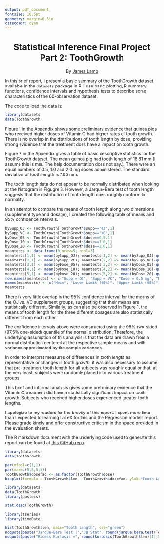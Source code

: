 ```yaml
---
output: pdf_document
fontsize: 10.5pt
geometry: margin=0.5in
citecolor: cyan
---
```


<center> <h1>Statistical Inference Final Project Part 2: ToothGrowth</h1> </center>
<center> By [James Lamb](http://www.linkedin.com/in/jameslamb1/)</center>
\hrulefill

\section{I. Introduction}

In this brief report, I present a basic summary of the ToothGrowth dataset available in the ```datasets``` package in R. I use basic plotting, R summary functions, confidence intervals and hypothesis tests to describe some characteristics of the 60-observation dataset.

\section{II. Exploratory Analysis}

The code to load the data is:

```r
library(datasets)
data(ToothGrowth)
```

Figure 1 in the Appendix shows some preliminary evidence that guinea pigs who received higher doses of Vitamin C had higher rates of tooth growth. There is no overlap in the distributions of tooth length by dose, providing strong evidence that the treatment does have a impact on tooth growth.


\section{III. Basic Summary of the Data}

Figure 2 in the Appendix gives a table of basic descriptive statistics for the ToothGrowth dataset. The mean guinea pig had tooth length of 18.81 mm (I assume this is mm. The help documentation does not say.). There were an equal numbers of 0.5, 1.0 and 2.0 mg doses administered. The standard deviation of tooth length is 7.65 mm.

The tooth length data do not appear to be normally distributed when looking at the histogram in Figugre 3. However, a Jarque-Bera test of tooth length suggests that the distribution of tooth length does roughly conform to normality. 

\section{IV. Using Hypothesis Tests and Confidence Intervals}

In an attempt to compare the means of tooth length along two dimensions (supplement type and dosage), I created the following table of means and 95% confidence intervals.


```r
bySupp_OJ <- ToothGrowth[ToothGrowth$supp=="OJ",1]
bySupp_VC <- ToothGrowth[ToothGrowth$supp=="VC",1]
byDose_05 <- ToothGrowth[ToothGrowth$dose==0.5,1]
byDose_10 <- ToothGrowth[ToothGrowth$dose==1.0,1]
byDose_20 <- ToothGrowth[ToothGrowth$dose==2.0,1]
meantests <- data.frame(0,nrow=5, ncol=3)
meantests[1,1] <- mean(bySupp_OJ); meantests[1,2] <- mean(bySupp_OJ)-qnorm(0.975)*sd(bySupp_OJ)/sqrt(length(bySupp_VC)); meantests[1,3] <- mean(bySupp_OJ)+ qnorm(0.975)*sd(bySupp_OJ)/sqrt(length(bySupp_OJ)) 
meantests[2,1] <- mean(bySupp_VC); meantests[2,2] <- mean(bySupp_VC)-qnorm(0.975)*sd(bySupp_VC)/sqrt(length(bySupp_VC)); meantests[2,3] <- mean(bySupp_VC)+ qnorm(0.975)*sd(bySupp_VC)/sqrt(length(bySupp_VC)) 
meantests[3,1] <- mean(byDose_05); meantests[3,2] <- mean(byDose_05)-qnorm(0.975)*sd(byDose_05)/sqrt(length(byDose_05)); meantests[3,3] <- mean(byDose_05)+ qnorm(0.975)*sd(byDose_05)/sqrt(length(byDose_05)) 
meantests[4,1] <- mean(byDose_10); meantests[4,2] <- mean(byDose_10)-qnorm(0.975)*sd(byDose_10)/sqrt(length(byDose_10)); meantests[4,3] <- mean(byDose_10)+ qnorm(0.975)*sd(byDose_10)/sqrt(length(byDose_10)) 
meantests[5,1] <- mean(byDose_20); meantests[5,2] <- mean(byDose_20)-qnorm(0.975)*sd(byDose_20)/sqrt(length(byDose_20)); meantests[5,3] <- mean(byDose_20)+ qnorm(0.975)*sd(byDose_20)/sqrt(length(byDose_20)) 
row.names(meantests) <- c("Supp = OJ", "Supp = VC", "Dose = 0.5 mg", "Dose = 1.0 mg", "Dose = 2.0 mg")
names(meantests) <- c("Mean", "Lower Limit (95%)", "Upper Limit (95%)")
meantests
```

There is very little overlap in the 95% confidence interval for the means of the OJ vs. VC supplement groups, suggesting that their means are statistically different. Similarly, as can also be observed in Figure 1, the means of tooth length for the three different dosages are also statistically different from each other.

\section{V. Necessary Assumptions}

The confidence intervals above were constructed using the 95% two-sided (97.5% one-sided) quantile of the normal distribution. Therefore, the underlying assumption of this analysis is that the data are drawn from a normal distribution centered at the respective sample means and with variance approximated by the sample variances.

In order to interpret measures of differences in tooth *length* as representative or changes in tooth *growth*, it was also necessary to assume that pre-treatment tooth length for all subjects was roughly equal or that, at the very least, subjects were randomly placed into various treatment groups. 

\section{VI. Conclusion}

This brief and informal analysis gives some preliminary evidence that the Vitamin C treatment did have a statistically significant impact on tooth growth. Subjects who received higher doses experienced greater tooth lengths. 

I apologize to my readers for the brevity of this report. I spent more time than I expected to learning LaTeX for this and the Regression models report. Please grade kindly and offer constructive criticism in the space provided in the evaluation sheets.

The R markdown document with the underlying code used to generate this report can be found at [this GitHub repo](https://www.github.com/JayLamb20/STATINF_Project).

\pagebreak


\appendix
\section{Appendix: Plots and Result Tables}

\subsection{Figure 1. Boxplot of Tooth Length by Dose}

```r
library(datasets)
data(ToothGrowth)
```

```r
par(mfcol=c(1,1))
par(mar=c(5,5,5,5))
ToothGrowth$dosefac <- as.factor(ToothGrowth$dose)
boxplot(formula = ToothGrowth$len ~ ToothGrowth$dosefac, ylab="Tooth Length", xlab="Dose", main="Boxplot of Tooth Length by Dose")
```

\subsection{Figure 2. ToothGrowth Descriptive Statistics}

```r
library(datasets)
data(ToothGrowth)
library(pastecs)
```

```r
stat.desc(ToothGrowth)
```

\subsection{Figure 3. Histogram of Tooth Length}

```r
library(tseries)
library(timeDate)
```

```r
hist(ToothGrowth$len, main="Tooth Length", col="green")
noquote(paste("Jarque-Bera Test |","JB Stat", round(jarque.bera.test(ToothGrowth$len)$statistic,2),"p-value",round(jarque.bera.test(ToothGrowth$len)$p.value,5), sep= " "))
noquote(paste("Excess Kurtosis =", round(kurtosis(ToothGrowth$len)[1],5),"| Skewness =",round(skewness(ToothGrowth$len)[1],5), sep= " "))
```

\pagebreak
\begin{thebibliography}{9}    

\bibitem{pastecs}
    Phillippe Crosjean et. al,
    "Pastecs: Package for Analysis of Space-Time Ecological Series",
    \emph{CRAN},
    2014.
    Retrieved from: http://bit.ly/1pnSI2r
    
\end{thebibliography}